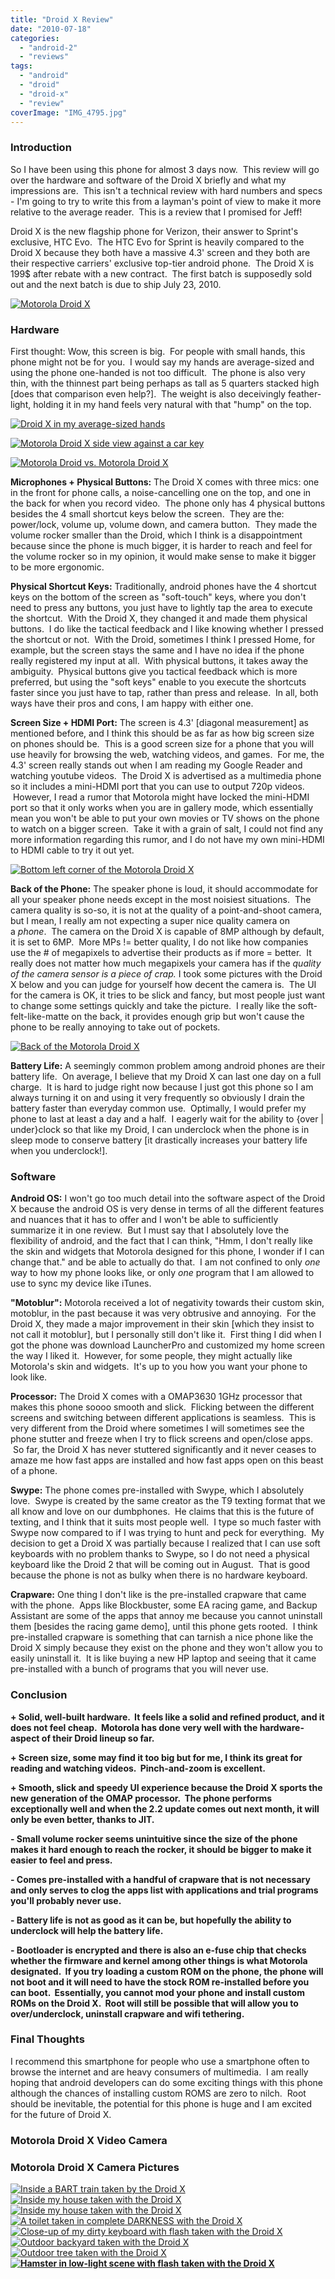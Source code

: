 ```yaml
---
title: "Droid X Review"
date: "2010-07-18"
categories: 
  - "android-2"
  - "reviews"
tags: 
  - "android"
  - "droid"
  - "droid-x"
  - "review"
coverImage: "IMG_4795.jpg"
---
```


### Introduction

So I have been using this phone for almost 3 days now.  This review will go over the hardware and software of the Droid X briefly and what my impressions are.  This isn't a technical review with hard numbers and specs - I'm going to try to write this from a layman's point of view to make it more relative to the average reader.  This is a review that I promised for Jeff!

Droid X is the new flagship phone for Verizon, their answer to Sprint's exclusive, HTC Evo.  The HTC Evo for Sprint is heavily compared to the Droid X because they both have a massive 4.3' screen and they both are their respective carriers' exclusive top-tier android phone.  The Droid X is 199$ after rebate with a new contract.  The first batch is supposedly sold out and the next batch is due to ship July 23, 2010.

[](http://www.jessechen.net/blog/wp-content/uploads/2010/07/IMG_47901.jpg)[![](images/IMG_4790.jpg "Motorola Droid X")](http://www.jessechen.net/blog/wp-content/uploads/2010/07/IMG_4790.jpg)

### Hardware

First thought: Wow, this screen is big.  For people with small hands, this phone might not be for you.  I would say my hands are average-sized and using the phone one-handed is not too difficult.  The phone is also very thin, with the thinnest part being perhaps as tall as 5 quarters stacked high \[does that comparison even help?\].  The weight is also deceivingly feather-light, holding it in my hand feels very natural with that "hump" on the top.

[](http://www.jessechen.net/blog/wp-content/uploads/2010/07/IMG_48051.jpg)[![](images/IMG_4805.jpg "Droid X in my average-sized hands")](http://www.jessechen.net/blog/wp-content/uploads/2010/07/IMG_4805.jpg)

[![](images/IMG_4792.jpg "Motorola Droid X side view against a car key")](http://www.jessechen.net/blog/wp-content/uploads/2010/07/IMG_4792.jpg)

[![](images/IMG_4779.jpg "Motorola Droid vs. Motorola Droid X")](http://www.jessechen.net/blog/wp-content/uploads/2010/07/IMG_4779.jpg)

**Microphones + Physical Buttons:** The Droid X comes with three mics: one in the front for phone calls, a noise-cancelling one on the top, and one in the back for when you record video.  The phone only has 4 physical buttons besides the 4 small shortcut keys below the screen.  They are the: power/lock, volume up, volume down, and camera button.  They made the volume rocker smaller than the Droid, which I think is a disappointment because since the phone is much bigger, it is harder to reach and feel for the volume rocker so in my opinion, it would make sense to make it bigger to be more ergonomic.

**Physical Shortcut Keys:** Traditionally, android phones have the 4 shortcut keys on the bottom of the screen as "soft-touch" keys, where you don't need to press any buttons, you just have to lightly tap the area to execute the shortcut.  With the Droid X, they changed it and made them physical buttons.  I do like the tactical feedback and I like knowing whether I pressed the shortcut or not.  With the Droid, sometimes I think I pressed Home, for example, but the screen stays the same and I have no idea if the phone really registered my input at all.  With physical buttons, it takes away the ambiguity.  Physical buttons give you tactical feedback which is more preferred, but using the "soft keys" enable to you execute the shortcuts faster since you just have to tap, rather than press and release.  In all, both ways have their pros and cons, I am happy with either one.

**Screen Size + HDMI Port:** The screen is 4.3' \[diagonal measurement\] as mentioned before, and I think this should be as far as how big screen size on phones should be.  This is a good screen size for a phone that you will use heavily for browsing the web, watching videos, and games.  For me, the 4.3' screen really stands out when I am reading my Google Reader and watching youtube videos.  The Droid X is advertised as a multimedia phone so it includes a mini-HDMI port that you can use to output 720p videos.  However, I read a rumor that Motorola might have locked the mini-HDMI port so that it only works when you are in gallery mode, which essentially mean you won't be able to put your own movies or TV shows on the phone to watch on a bigger screen.  Take it with a grain of salt, I could not find any more information regarding this rumor, and I do not have my own mini-HDMI to HDMI cable to try it out yet.

[](http://www.jessechen.net/blog/wp-content/uploads/2010/07/IMG_47951.jpg)[![](images/IMG_4795.jpg "Bottom left corner of the Motorola Droid X")](http://www.jessechen.net/blog/wp-content/uploads/2010/07/IMG_4795.jpg)

**Back of the Phone:** The speaker phone is loud, it should accommodate for all your speaker phone needs except in the most noisiest situations.  The camera quality is so-so, it is not at the quality of a point-and-shoot camera, but I mean, I really am not expecting a super nice quality camera on a _phone_.  The camera on the Droid X is capable of 8MP although by default, it is set to 6MP.  More MPs != better quality, I do not like how companies use the # of megapixels to advertise their products as if more = better.  It really does not matter how much megapixels your camera has if the _quality of the camera sensor is a piece of crap._ I took some pictures with the Droid X below and you can judge for yourself how decent the camera is.  The UI for the camera is OK, it tries to be slick and fancy, but most people just want to change some settings quickly and take the picture.  I really like the soft-felt-like-matte on the back, it provides enough grip but won't cause the phone to be really annoying to take out of pockets.

[](http://www.jessechen.net/blog/wp-content/uploads/2010/07/IMG_48021.jpg)[![](images/IMG_4802.jpg "Back of the Motorola Droid X")](http://www.jessechen.net/blog/wp-content/uploads/2010/07/IMG_4802.jpg)

**Battery Life:** A seemingly common problem among android phones are their battery life.  On average, I believe that my Droid X can last one day on a full charge.  It is hard to judge right now because I just got this phone so I am always turning it on and using it very frequently so obviously I drain the battery faster than everyday common use.  Optimally, I would prefer my phone to last at least a day and a half.  I eagerly wait for the ability to {over | under}clock so that like my Droid, I can underclock when the phone is in sleep mode to conserve battery \[it drastically increases your battery life when you underclock!\].

### Software

**Android OS:** I won't go too much detail into the software aspect of the Droid X because the android OS is very dense in terms of all the different features and nuances that it has to offer and I won't be able to sufficiently summarize it in one review.  But I must say that I absolutely love the flexibility of android, and the fact that I can think, "Hmm, I don't really like the skin and widgets that Motorola designed for this phone, I wonder if I can change that." and be able to actually do that.  I am not confined to only _one_ way to how my phone looks like, or only _one_ program that I am allowed to use to sync my device like iTunes.

**"Motoblur":** Motorola received a lot of negativity towards their custom skin, motoblur, in the past because it was very obtrusive and annoying.  For the Droid X, they made a major improvement in their skin \[which they insist to not call it motoblur\], but I personally still don't like it.  First thing I did when I got the phone was download LauncherPro and customized my home screen the way I liked it.  However, for some people, they might actually like Motorola's skin and widgets.  It's up to you how you want your phone to look like.

**Processor:** The Droid X comes with a OMAP3630 1GHz processor that makes this phone soooo smooth and slick.  Flicking between the different screens and switching between different applications is seamless.  This is very different from the Droid where sometimes I will sometimes see the phone stutter and freeze when I try to flick screens and open/close apps.  So far, the Droid X has never stuttered significantly and it never ceases to amaze me how fast apps are installed and how fast apps open on this beast of a phone.

**Swype:** The phone comes pre-installed with Swype, which I absolutely love.  Swype is created by the same creator as the T9 texting format that we all know and love on our dumbphones.  He claims that this is the future of texting, and I think that it suits most people well.  I type so much faster with Swype now compared to if I was trying to hunt and peck for everything.  My decision to get a Droid X was partially because I realized that I can use soft keyboards with no problem thanks to Swype, so I do not need a physical keyboard like the Droid 2 that will be coming out in August.  That is good because the phone is not as bulky when there is no hardware keyboard.

**Crapware:** One thing I don't like is the pre-installed crapware that came with the phone.  Apps like Blockbuster, some EA racing game, and Backup Assistant are some of the apps that annoy me because you cannot uninstall them \[besides the racing game demo\], until this phone gets rooted.  I think pre-installed crapware is something that can tarnish a nice phone like the Droid X simply because they exist on the phone and they won't allow you to easily uninstall it.  It is like buying a new HP laptop and seeing that it came pre-installed with a bunch of programs that you will never use.

### Conclusion

**\+ Solid, well-built hardware.  It feels like a solid and refined product, and it does not feel cheap.  Motorola has done very well with the hardware-aspect of their Droid lineup so far.**

**\+ Screen size, some may find it too big but for me, I think its great for reading and watching videos.  Pinch-and-zoom is excellent.**

**\+ Smooth, slick and speedy UI experience because the Droid X sports the new generation of the OMAP processor.  The phone performs exceptionally well and when the 2.2 update comes out next month, it will only be even better, thanks to JIT.**

**\- Small volume rocker seems unintuitive since the size of the phone makes it hard enough to reach the rocker, it should be bigger to make it easier to feel and press.**

**\- Comes pre-installed with a handful of crapware that is not necessary and only serves to clog the apps list with applications and trial programs you'll probably never use.**

**\- Battery life is not as good as it can be, but hopefully the ability to underclock will help the battery life.**

**\- Bootloader is encrypted and there is also an e-fuse chip that checks whether the firmware and kernel among other things is what Motorola designated.  If you try loading a custom ROM on the phone, the phone will not boot and it will need to have the stock ROM re-installed before you can boot.  Essentially, you cannot mod your phone and install custom ROMs on the Droid X.  Root will still be possible that will allow you to over/underclock, uninstall crapware and wifi tethering.**

### Final Thoughts

I recommend this smartphone for people who use a smartphone often to browse the internet and are heavy consumers of multimedia.  I am really hoping that android developers can do some exciting things with this phone although the chances of installing custom ROMS are zero to nilch.  Root should be inevitable, the potential for this phone is huge and I am excited for the future of Droid X.

### **Motorola Droid X Video Camera**

### Motorola Droid X Camera Pictures

[![](images/2010-07-17_09-12-38_9431-150x150.jpg "Inside a BART train taken by the Droid X")](http://www.jessechen.net/blog/wp-content/uploads/2010/07/2010-07-17_09-12-38_9431.jpg) [![](images/2010-07-18_11-58-10_3511-150x150.jpg "Inside my house taken with the Droid X")](http://www.jessechen.net/blog/wp-content/uploads/2010/07/2010-07-18_11-58-10_3511.jpg) [![](images/2010-07-18_11-39-41_4241-150x150.jpg "Inside my house taken with the Droid X")](http://www.jessechen.net/blog/wp-content/uploads/2010/07/2010-07-18_11-39-41_4241.jpg) [![](images/2010-07-18_11-57-59_7981-150x150.jpg "A toilet taken in complete DARKNESS with the Droid X")](http://www.jessechen.net/blog/wp-content/uploads/2010/07/2010-07-18_11-57-59_7981.jpg) [![](images/2010-07-18_11-57-04_8141-150x150.jpg "Close-up of my dirty keyboard with flash taken with the Droid X")](http://www.jessechen.net/blog/wp-content/uploads/2010/07/2010-07-18_11-57-04_8141.jpg) [![](images/2010-07-18_11-40-24_7861-150x150.jpg "Outdoor backyard taken with the Droid X")](http://www.jessechen.net/blog/wp-content/uploads/2010/07/2010-07-18_11-40-24_7861.jpg) [![](images/2010-07-18_11-40-31_2751-150x150.jpg "Outdoor tree taken with the Droid X")](http://www.jessechen.net/blog/wp-content/uploads/2010/07/2010-07-18_11-40-31_2751.jpg) **[![](images/2010-07-18_14-45-01_935-150x150.jpg "Hamster in low-light scene with flash taken with the Droid X")](http://www.jessechen.net/blog/wp-content/uploads/2010/07/2010-07-18_14-45-01_935.jpg)**
